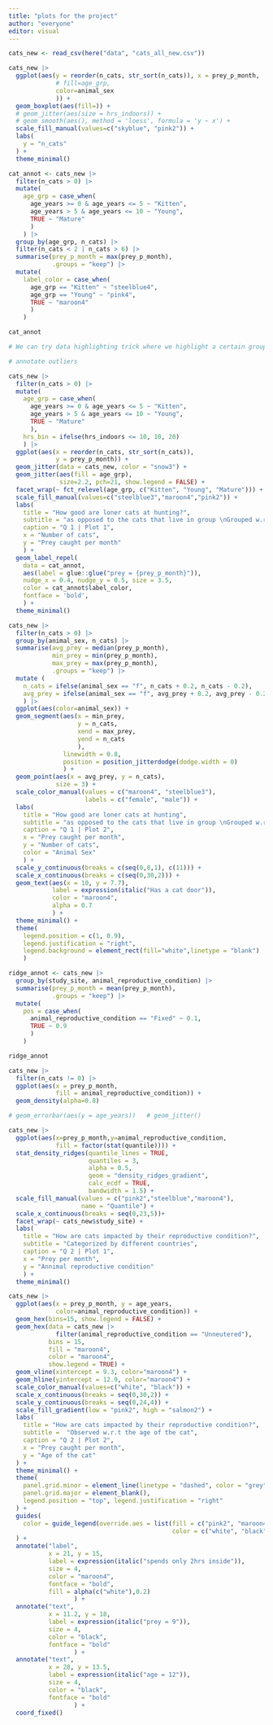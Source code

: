 ```yaml
---
title: "plots for the project"
author: "everyone"
editor: visual
---
```


```r

cats_new <- read_csv(here("data", "cats_all_new.csv"))
```

```r

cats_new |>
  ggplot(aes(y = reorder(n_cats, str_sort(n_cats)), x = prey_p_month, 
             # fill=age_grp, 
             color=animal_sex
             )) + 
  geom_boxplot(aes(fill=)) +
  # geom_jitter(aes(size = hrs_indoors)) +
  # geom_smooth(aes(), method = 'loess', formula = 'y ~ x') +
  scale_fill_manual(values=c("skyblue", "pink2")) +
  labs(
    y = "n_cats"
  ) + 
  theme_minimal()
```

```r
cat_annot <- cats_new |>   
  filter(n_cats > 0) |>   
  mutate(     
    age_grp = case_when(       
      age_years >= 0 & age_years <= 5 ~ "Kitten",       
      age_years > 5 & age_years <= 10 ~ "Young",       
      TRUE ~ "Mature"     
      )   
    ) |>   
  group_by(age_grp, n_cats) |>   
  filter(n_cats < 2 | n_cats > 6) |>   
  summarise(prey_p_month = max(prey_p_month),             
            .groups = "keep") |>   
  mutate(     
    label_color = case_when(       
      age_grp == "Kitten" ~ "steelblue4",       
      age_grp == "Young" ~ "pink4",       
      TRUE ~ "maroon4"     
      )   
    )  

cat_annot
```

```r

# We can try data highlighting trick where we highlight a certain group 

# annotate outliers  

cats_new |>   
  filter(n_cats > 0) |>   
  mutate(     
    age_grp = case_when(       
      age_years >= 0 & age_years <= 5 ~ "Kitten",       
      age_years > 5 & age_years <= 10 ~ "Young",       
      TRUE ~ "Mature"     
      ),     
    hrs_bin = ifelse(hrs_indoors <= 10, 10, 20)   
    ) |>   
  ggplot(aes(x = reorder(n_cats, str_sort(n_cats)),               
             y = prey_p_month)) +   
  geom_jitter(data = cats_new, color = "snow3") +    
  geom_jitter(aes(fill = age_grp), 
              size=2.2, pch=21, show.legend = FALSE) +   
  facet_wrap(~ fct_relevel(age_grp, c("Kitten", "Young", "Mature"))) +   
  scale_fill_manual(values=c("steelblue3","maroon4","pink2")) +   
  labs(     
    title = "How good are loner cats at hunting?",     
    subtitle = "as opposed to the cats that live in group \nGrouped w.r.t age",
    caption = "Q 1 | Plot 1",     
    x = "Number of cats",     
    y = "Prey caught per month"   
    ) +   
  geom_label_repel(
    data = cat_annot,                    
    aes(label = glue::glue("prey = {prey_p_month}")),                   
    nudge_x = 0.4, nudge_y = 0.5, size = 3.5,                   
    color = cat_annot$label_color,                   
    fontface = 'bold',                   
    ) +   
  theme_minimal() 
```

```r

cats_new |>   
  filter(n_cats > 0) |>   
  group_by(animal_sex, n_cats) |>   
  summarise(avg_prey = median(prey_p_month),              
            min_prey = min(prey_p_month),             
            max_prey = max(prey_p_month),             
            .groups = "keep") |>   
  mutate (     
    n_cats = ifelse(animal_sex == "f", n_cats + 0.2, n_cats - 0.2),     
    avg_prey = ifelse(animal_sex == "f", avg_prey + 0.2, avg_prey - 0.2)     
    ) |>   
  ggplot(aes(color=animal_sex)) +   
  geom_segment(aes(x = min_prey,                    
                   y = n_cats,                    
                   xend = max_prey,                    
                   yend = n_cats                    
                   ),
               linewidth = 0.8,                
               position = position_jitterdodge(dodge.width = 0)                
               ) +   
  geom_point(aes(x = avg_prey, y = n_cats), 
             size = 3) +   
  scale_color_manual(values = c("maroon4", "steelblue3"),                       
                     labels = c("female", "male")) +    
  labs(     
    title = "How good are loner cats at hunting",     
    subtitle = "as opposed to the cats that live in group \nGrouped w.r.t the sex of the cat",     
    caption = "Q 1 | Plot 2",     
    x = "Prey caught per month",     
    y = "Number of cats",     
    color = "Animal Sex"   
    ) +   
  scale_y_continuous(breaks = c(seq(0,8,1), c(11))) +   
  scale_x_continuous(breaks = c(seq(0,30,2))) +   
  geom_text(aes(x = 10, y = 7.7),              
            label = expression(italic("Has a cat door")),             
            color = "maroon4",             
            alpha = 0.7             
            ) +   
  theme_minimal() +    
  theme(     
    legend.position = c(1, 0.9),      
    legend.justification = "right",     
    legend.background = element_rect(fill="white",linetype = "blank")   
    )
```

```r

ridge_annot <- cats_new |>   
  group_by(study_site, animal_reproductive_condition) |>   
  summarise(prey_p_month = mean(prey_p_month), 
            .groups = "keep") |>   
  mutate(     
    pos = case_when(       
      animal_reproductive_condition == "Fixed" ~ 0.1,       
      TRUE ~ 0.9     
      )   
    )  

ridge_annot 
```

```r

cats_new |>   
  filter(n_cats != 0) |>   
  ggplot(aes(x = prey_p_month,               
             fill = animal_reproductive_condition)) +    
  geom_density(alpha=0.8)    

# geom_errorbar(aes(y = age_years))   # geom_jitter()
```

```r

cats_new |>   
  ggplot(aes(x=prey_p_month,y=animal_reproductive_condition,               
             fill = factor(stat(quantile)))) +   
  stat_density_ridges(quantile_lines = TRUE,                        
                      quantiles = 3,                        
                      alpha = 0.5,                       
                      geom = "density_ridges_gradient",                        
                      calc_ecdf = TRUE,                       
                      bandwidth = 1.5) +     
  scale_fill_manual(values = c("pink2","steelblue","maroon4"),
                    name = "Quantile") +   
  scale_x_continuous(breaks = seq(0,23,5))+   
  facet_wrap(~ cats_new$study_site) +   
  labs(     
    title = "How are cats impacted by their reproductive condition?",     
    subtitle = "Categorized by different countries",     
    caption = "Q 2 | Plot 1",     
    x = "Prey per month",     
    y = "Annimal reproductive condition"   
    ) +   
  theme_minimal()  
```

```r

cats_new |>
  ggplot(aes(x = prey_p_month, y = age_years, 
             color=animal_reproductive_condition)) + 
  geom_hex(bins=15, show.legend = FALSE) +
  geom_hex(data = cats_new |> 
             filter(animal_reproductive_condition == "Unneutered"), 
           bins = 15, 
           fill = "maroon4", 
           color = "maroon4",
           show.legend = TRUE) +
  geom_vline(xintercept = 9.3, color="maroon4") +
  geom_hline(yintercept = 12.9, color="maroon4") +
  scale_color_manual(values=c("white", "black")) +
  scale_x_continuous(breaks = seq(0,30,2)) + 
  scale_y_continuous(breaks = seq(0,24,4)) + 
  scale_fill_gradient(low = "pink2", high = "salmon2") +
  labs(
    title = "How are cats impacted by their reproductive condition?",
    subtitle =  "Observed w.r.t the age of the cat",
    caption = "Q 2 | Plot 2",
    x = "Prey caught per month",
    y = "Age of the cat"
  ) +
  theme_minimal() +
  theme(
    panel.grid.minor = element_line(linetype = "dashed", color = "grey"),
    panel.grid.major = element_blank(),
    legend.position = "top", legend.justification = "right"
  ) + 
  guides(
    color = guide_legend(override.aes = list(fill = c("pink2", "maroon4"),
                                             color = c("white", "black")))
  ) + 
  annotate("label", 
           x = 21, y = 15,
           label = expression(italic("spends only 2hrs inside")),
           size = 4,
           color = "maroon4",
           fontface = "bold",
           fill = alpha(c("white"),0.2)
                  ) + 
  annotate("text",
           x = 11.2, y = 18,
           label = expression(italic("prey = 9")),
           size = 4,
           color = "black",
           fontface = "bold"
                  ) +
  annotate("text", 
           x = 28, y = 13.5,
           label = expression(italic("age = 12")),
           size = 4,
           color = "black",
           fontface = "bold"
                  ) +
  coord_fixed()  
```
